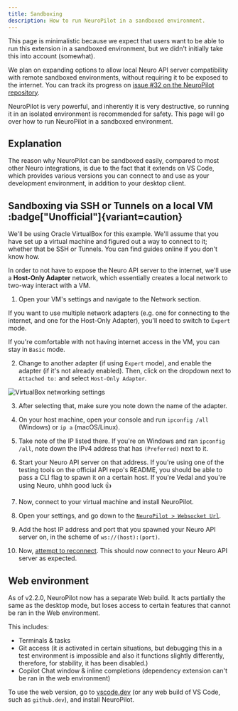 ```yaml
---
title: Sandboxing
description: How to run NeuroPilot in a sandboxed environment.
---
```



<Aside>

This page is minimalistic because we expect that users want to be able to run this extension in a sandboxed environment, but we didn't initially take this into account (somewhat).

We plan on expanding options to allow local Neuro API server compatibility with remote sandboxed environments, without requiring it to be exposed to the internet.
You can track its progress on [issue #32 on the NeuroPilot repository](https://github.com/VSC-NeuroPilot/neuropilot/issue/32).

</Aside>

NeuroPilot is very powerful, and inherently it is very destructive, so running it in an isolated environment is recommended for safety. This page will go over how to run NeuroPilot in a sandboxed environment.

## Explanation

The reason why NeuroPilot can be sandboxed easily, compared to most other Neuro integrations, is due to the fact that it extends on VS Code, which provides various versions you can connect to and use as your development environment, in addition to your desktop client.

## Sandboxing via SSH or Tunnels on a local VM :badge["Unofficial"]{variant=caution}

We'll be using Oracle VirtualBox for this example.
We'll assume that you have set up a virtual machine and figured out a way to connect to it; whether that be SSH or Tunnels.
You can find guides online if you don't know how.

In order to not have to expose the Neuro API server to the internet, we'll use a **Host-Only Adapter** network, which essentially creates a local network to two-way interact with a VM.

1. Open your VM's settings and navigate to the Network section.

<Aside type="tip">

If you want to use multiple network adapters (e.g. one for connecting to the internet, and one for the Host-Only Adapter), you'll need to switch to `Expert` mode.

If you're comfortable with not having internet access in the VM, you can stay in `Basic` mode.

</Aside>

2. Change to another adapter (if using `Expert` mode), and enable the adapter (if it's not already enabled). Then, click on the dropdown next to `Attached to:` and select `Host-Only Adapter`.

<Image src={VBoxHostOnlyAdapter} alt="VirtualBox networking settings" />

3. After selecting that, make sure you note down the name of the adapter.

4. On your host machine, open your console and run `ipconfig /all` (Windows) or `ip a` (macOS/Linux).

5. Take note of the IP listed there. If you're on Windows and ran `ipconfig /all`, note down the IPv4 address that has `(Preferred)` next to it.

6. Start your Neuro API server on that address. If you're using one of the testing tools on the official API repo's README, you should be able to pass a CLI flag to spawn it on a certain host. If you're Vedal and you're using Neuro, uhhh good luck :thumbsup:

7. Now, connect to your virtual machine and install NeuroPilot.

8. Open your settings, and go down to the [`NeuroPilot > Websocket Url`](/neuropilot/reference/settings#websocket-url).

9. Add the host IP address and port that you spawned your Neuro API server on, in the scheme of `ws://(host):(port)`.

10. Now, [attempt to reconnect](/neuropilot/reference/commands#reconnect). This should now connect to your Neuro API server as expected.

## Web environment

As of v2.2.0, NeuroPilot now has a separate Web build. It acts partially the same as the desktop mode, but loses access to certain features that cannot be ran in the Web environment.

This includes:

- Terminals & tasks
- Git access (it *is* activated in certain situations, but debugging this in a test environment is impossible and also it functions slightly differently, therefore, for stability, it has been disabled.)
- Copilot Chat window & inline completions (dependency extension can't be ran in the web environment)

To use the web version, go to [vscode.dev](https://vscode.dev) (or any web build of VS Code, such as `github.dev`), and install NeuroPilot.
